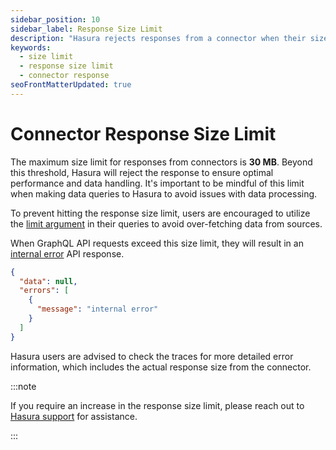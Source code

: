 ```yaml
---
sidebar_position: 10
sidebar_label: Response Size Limit
description: "Hasura rejects responses from a connector when their size exceeds a certain limit"
keywords:
  - size limit
  - response size limit
  - connector response
seoFrontMatterUpdated: true
---
```


# Connector Response Size Limit

The maximum size limit for responses from connectors is **30 MB**. Beyond this threshold, Hasura will reject the
response to ensure optimal performance and data handling. It's important to be mindful of this limit when making data
queries to Hasura to avoid issues with data processing.

To prevent hitting the response size limit, users are encouraged to utilize the
[limit argument](/graphql-api/queries/pagination/#limit-results) in their queries to avoid over-fetching data from
sources.

When GraphQL API requests exceed this size limit, they will result in an
[internal error](/graphql-api/errors#internal-errors) API response.

```json
{
  "data": null,
  "errors": [
    {
      "message": "internal error"
    }
  ]
}
```

Hasura users are advised to check the traces for more detailed error information, which includes the actual response
size from the connector.

:::note

If you require an increase in the response size limit, please reach out to [Hasura support](https://hasura.io/help/) for
assistance.

:::
